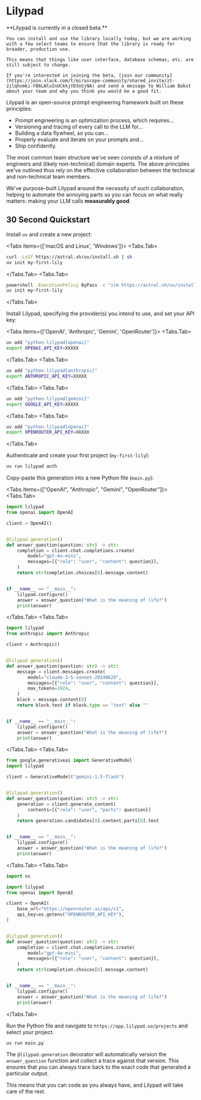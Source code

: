 
# Lilypad

<Callout type="info" emoji="ℹ️">
    **Lilypad is currently in a closed beta.**

    You can install and use the library locally today, but we are working with a few select teams to ensure that the library is ready for broader, production use.

    This means that things like user interface, database schemas, etc. are still subject to change.
    
    If you're interested in joining the beta, [join our community](https://join.slack.com/t/mirascope-community/shared_invite/zt-2ilqhvmki-FB6LWluInUCkkjYD3oSjNA) and send a message to William Bakst about your team and why you think you would be a good fit.
</Callout>

Lilypad is an open-source prompt engineering framework built on these principles:
- Prompt engineering is an optimization process, which requires...
- Versioning and tracing of every call to the LLM for...
- Building a data flywheel, so you can...
- Properly evaluate and iterate on your prompts and...
- Ship confidently.

The most common team structure we've seen consists of a mixture of engineers and (likely non-technical) domain experts. The above principles we've outlined thus rely on the effective collaboration between the technical and non-technical team members.

We've purpose-built Lilypad around the necessity of such collaboration, helping to automate the annoying parts so you can focus on what really matters: making your LLM calls **measurably good**.

## 30 Second Quickstart

Install `uv` and create a new project:

<Tabs items={['macOS and Linux', 'Windows']}>
<Tabs.Tab>
```bash
curl -LsSf https://astral.sh/uv/install.sh | sh
uv init my-first-lily
```
</Tabs.Tab>
<Tabs.Tab>
```bash
powershell -ExecutionPolicy ByPass -c "irm https://astral.sh/uv/install.ps1 | iex"
uv init my-first-lily
```
</Tabs.Tab>
</Tabs>

Install Lilypad, specifying the provider(s) you intend to use, and set your API key:

<Tabs items={['OpenAI', 'Anthropic', 'Gemini', 'OpenRouter']}>
<Tabs.Tab>
```bash
uv add "python-lilypad[openai]"
export OPENAI_API_KEY=XXXXX
```
</Tabs.Tab>
<Tabs.Tab>
```bash
uv add "python-lilypad[anthropic]"
export ANTHROPIC_API_KEY=XXXXX
```
</Tabs.Tab>
<Tabs.Tab>
```bash
uv add "python-lilypad[gemini]"
export GOOGLE_API_KEY=XXXXX
```
</Tabs.Tab>
<Tabs.Tab>
```bash
uv add "python-lilypad[openai]"
export OPENROUTER_API_KEY=XXXXX
```
</Tabs.Tab>
</Tabs>

Authenticate and create your first project (`my-first-lily`):

```bash
uv run lilypad auth
```

Copy-paste this generation into a new Python file (`main.py`):

<Tabs items={["OpenAI", "Anthropic", "Gemini", "OpenRouter"]}>
<Tabs.Tab>
```python
import lilypad
from openai import OpenAI

client = OpenAI()


@lilypad.generation()
def answer_question(question: str) -> str:
    completion = client.chat.completions.create(
        model="gpt-4o-mini",
        messages=[{"role": "user", "content": question}],
    )
    return str(completion.choices[0].message.content)


if __name__ == "__main__":
    lilypad.configure()
    answer = answer_question("What is the meaning of life?")
    print(answer)
```
</Tabs.Tab>
<Tabs.Tab>
```python
import lilypad
from anthropic import Anthropic

client = Anthropic()


@lilypad.generation()
def answer_question(question: str) -> str:
    message = client.messages.create(
        model="claude-3-5-sonnet-20240620",
        messages=[{"role": "user", "content": question}],
        max_tokens=1024,
    )
    block = message.content[0]
    return block.text if block.type == "text" else ""


if __name__ == "__main__":
    lilypad.configure()
    answer = answer_question("What is the meaning of life?")
    print(answer)
```
</Tabs.Tab>
<Tabs.Tab>
```python
from google.generativeai import GenerativeModel
import lilypad

client = GenerativeModel("gemini-1.5-flash")


@lilypad.generation()
def answer_question(question: str) -> str:
    generation = client.generate_content(
        contents=[{"role": "user", "parts": question}]
    )
    return generation.candidates[0].content.parts[0].text


if __name__ == "__main__":
    lilypad.configure()
    answer = answer_question("What is the meaning of life?")
    print(answer)
```
</Tabs.Tab>
<Tabs.Tab>
```python
import os

import lilypad
from openai import OpenAI

client = OpenAI(
    base_url="https://openrouter.ai/api/v1",
    api_key=os.getenv("OPENROUTER_API_KEY"),
)


@lilypad.generation()
def answer_question(question: str) -> str:
    completion = client.chat.completions.create(
        model="gpt-4o-mini",
        messages=[{"role": "user", "content": question}],
    )
    return str(completion.choices[0].message.content)


if __name__ == "__main__":
    lilypad.configure()
    answer = answer_question("What is the meaning of life?")
    print(answer)
```
</Tabs.Tab>
</Tabs>

Run the Python file and navigate to `https://app.lilypad.so/projects` and select your project.

```bash
uv run main.py
```

The `@lilypad.generation` decorator will automatically version the `answer_question` function and collect a trace against that version. This ensures that you can always trace back to the exact code that generated a particular output.

This means that you can code as you always have, and Lilypad will take care of the rest.
